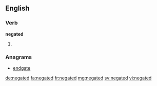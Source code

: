 ==English==

===Verb===
'''negated'''

# {{past of|negate}}

===Anagrams===
* [[endgate#English|endgate]]

[[de:negated]]
[[fa:negated]]
[[fr:negated]]
[[mg:negated]]
[[sv:negated]]
[[vi:negated]]